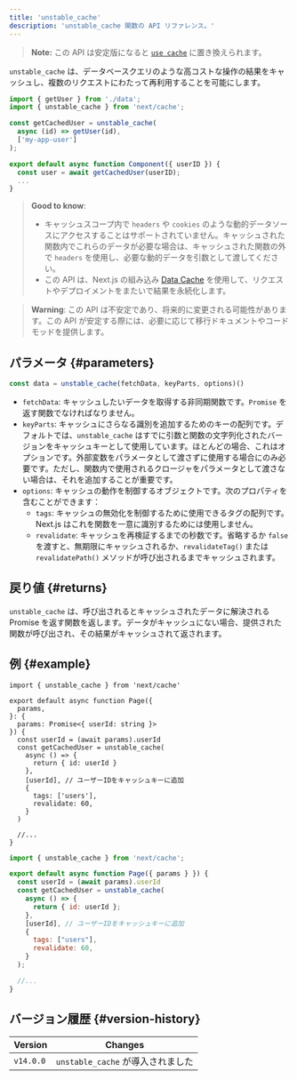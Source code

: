 ```yaml
---
title: 'unstable_cache'
description: 'unstable_cache 関数の API リファレンス。'
---
```


> **Note:** この API は安定版になると [`use cache`](/docs/app/api-reference/directives/use-cache) に置き換えられます。

`unstable_cache` は、データベースクエリのような高コストな操作の結果をキャッシュし、複数のリクエストにわたって再利用することを可能にします。

```jsx
import { getUser } from './data';
import { unstable_cache } from 'next/cache';

const getCachedUser = unstable_cache(
  async (id) => getUser(id),
  ['my-app-user']
);

export default async function Component({ userID }) {
  const user = await getCachedUser(userID);
  ...
}
```

> **Good to know**:
>
> - キャッシュスコープ内で `headers` や `cookies` のような動的データソースにアクセスすることはサポートされていません。キャッシュされた関数内でこれらのデータが必要な場合は、キャッシュされた関数の外で `headers` を使用し、必要な動的データを引数として渡してください。
> - この API は、Next.js の組み込み [Data Cache](/docs/app/building-your-application/caching#data-cache) を使用して、リクエストやデプロイメントをまたいで結果を永続化します。

> **Warning**: この API は不安定であり、将来的に変更される可能性があります。この API が安定する際には、必要に応じて移行ドキュメントやコードモッドを提供します。

## パラメータ {#parameters}

```jsx
const data = unstable_cache(fetchData, keyParts, options)()
```

- `fetchData`: キャッシュしたいデータを取得する非同期関数です。`Promise` を返す関数でなければなりません。
- `keyParts`: キャッシュにさらなる識別を追加するためのキーの配列です。デフォルトでは、`unstable_cache` はすでに引数と関数の文字列化されたバージョンをキャッシュキーとして使用しています。ほとんどの場合、これはオプションです。外部変数をパラメータとして渡さずに使用する場合にのみ必要です。ただし、関数内で使用されるクロージャをパラメータとして渡さない場合は、それを追加することが重要です。
- `options`: キャッシュの動作を制御するオブジェクトです。次のプロパティを含むことができます：
  - `tags`: キャッシュの無効化を制御するために使用できるタグの配列です。Next.js はこれを関数を一意に識別するためには使用しません。
  - `revalidate`: キャッシュを再検証するまでの秒数です。省略するか `false` を渡すと、無期限にキャッシュされるか、`revalidateTag()` または `revalidatePath()` メソッドが呼び出されるまでキャッシュされます。

## 戻り値 {#returns}

`unstable_cache` は、呼び出されるとキャッシュされたデータに解決される Promise を返す関数を返します。データがキャッシュにない場合、提供された関数が呼び出され、その結果がキャッシュされて返されます。

## 例 {#example}

<Tabs>
<TabItem value="tsx" label="TypeScript">

```tsx title="app/page.tsx" switcher
import { unstable_cache } from 'next/cache'

export default async function Page({
  params,
}: {
  params: Promise<{ userId: string }>
}) {
  const userId = (await params).userId
  const getCachedUser = unstable_cache(
    async () => {
      return { id: userId }
    },
    [userId], // ユーザーIDをキャッシュキーに追加
    {
      tags: ['users'],
      revalidate: 60,
    }
  )

  //...
}
```

</TabItem>
<TabItem value="jsx" label="JavaScript">

```jsx title="app/page.jsx" switcher
import { unstable_cache } from 'next/cache';

export default async function Page({ params } }) {
  const userId = (await params).userId
  const getCachedUser = unstable_cache(
    async () => {
      return { id: userId };
    },
    [userId], // ユーザーIDをキャッシュキーに追加
    {
      tags: ["users"],
      revalidate: 60,
    }
  );

  //...
}
```

</TabItem>
</Tabs>

## バージョン履歴 {#version-history}

| Version   | Changes                           |
| --------- | --------------------------------- |
| `v14.0.0` | `unstable_cache` が導入されました |
